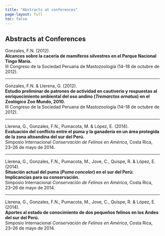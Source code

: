 ```yaml
---
title: "Abstracts at conferences"
page-layout: full
toc: false
---
```


## Abstracts at Conferences

Gonzales, F.N. (2012).  
**Alcances sobre la cacería de mamíferos silvestres en el Parque Nacional Tingo María.**  
III Congreso de la Sociedad Peruana de Mastozoología (14–18 de octubre de 2012).

---

Gonzales, F.N. & Llerena, G. (2012).  
**Estudio preliminar de patrones de actividad en cautiverio y respuestas al enriquecimiento ambiental del oso andino (*Tremarctos ornatus*) en el Zoológico Zoo Mundo, 2010.**  
III Congreso de la Sociedad Peruana de Mastozoología (14–18 de octubre de 2012).

---

Llerena, G., Gonzales, F.N., Pumacota, M. & López, E. (2014).  
**Evaluación del conflicto entre el puma y la ganadería en un área protegida de la zona altoandina del sur del Perú.**  
Simposio Internacional *Conservación de Felinos en América*, Costa Rica, 23–26 de mayo de 2014.

---

Llerena, G., Gonzales, F.N., Pumacota, M., Jove, C., Quispe, R. & López, E. (2014).  
**Situación actual del puma (*Puma concolor*) en el sur del Perú: Implicancias para su conservación.**  
Simposio Internacional *Conservación de Felinos en América*, Costa Rica, 23–26 de mayo de 2014.

---

Llerena, G., Gonzales, F.N., Pumacota, M., Jove, C., Quispe, R. & López, E. (2014).  
**Aportes al estado de conocimiento de dos pequeños felinos en los Andes del sur del Perú.**  
Simposio Internacional *Conservación de Felinos en América*, Costa Rica, 23–26 de mayo de 2014.




